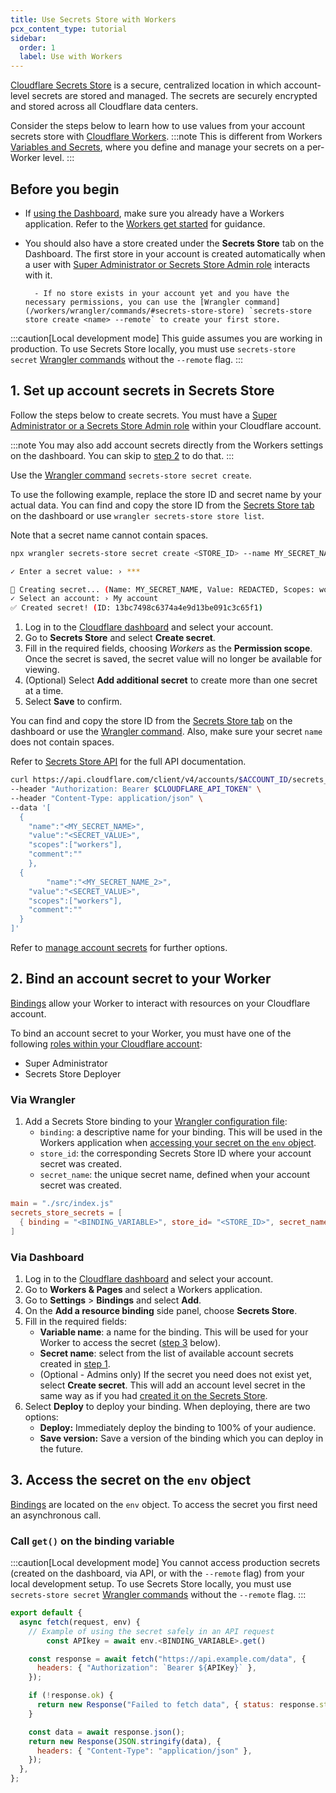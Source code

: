 ```yaml
---
title: Use Secrets Store with Workers
pcx_content_type: tutorial
sidebar:
  order: 1
  label: Use with Workers
---
```



[Cloudflare Secrets Store](/secrets-store/) is a secure, centralized location in which account-level secrets are stored and managed. The secrets are securely encrypted and stored across all Cloudflare data centers.

Consider the steps below to learn how to use values from your account secrets store with [Cloudflare Workers](/workers/).
:::note
This is different from Workers [Variables and Secrets](/workers/configuration/secrets/), where you define and manage your secrets on a per-Worker level.
:::

## Before you begin

- If [using the Dashboard](#via-dashboard), make sure you already have a Workers application. Refer to the [Workers get started](/workers/get-started/dashboard/) for guidance.

- You should also have a store created under the **Secrets Store** tab on the Dashboard. The first store in your account is created automatically when a user with [Super Administrator or Secrets Store Admin role](/secrets-store/access-control/) interacts with it.

		- If no store exists in your account yet and you have the necessary permissions, you can use the [Wrangler command](/workers/wrangler/commands/#secrets-store-store) `secrets-store store create <name> --remote` to create your first store.

:::caution[Local development mode]
This guide assumes you are working in production. To use Secrets Store locally, you must use `secrets-store secret` [Wrangler commands](/workers/wrangler/commands/) without the `--remote` flag.
:::

## 1. Set up account secrets in Secrets Store

Follow the steps below to create secrets. You must have a [Super Administrator or a Secrets Store Admin role](/secrets-store/access-control/) within your Cloudflare account.

:::note
You may also add account secrets directly from the Workers settings on the dashboard. You can skip to [step 2](#via-dashboard) to do that.
:::
<Tabs> <TabItem label="Wrangler">

Use the [Wrangler command](/workers/wrangler/commands/#secrets-store-secret) `secrets-store secret create`.

To use the following example, replace the store ID and secret name by your actual data. You can find and copy the store ID from the [Secrets Store tab](https://dash.cloudflare.com/?to=/:account/secrets-store/) on the dashboard or use `wrangler secrets-store store list`.

Note that a secret name cannot contain spaces.

```sh
npx wrangler secrets-store secret create <STORE_ID> --name MY_SECRET_NAME --scopes workers --remote
```

```sh output
✓ Enter a secret value: › ***

🔐 Creating secret... (Name: MY_SECRET_NAME, Value: REDACTED, Scopes: workers, Comment: undefined)
✓ Select an account: › My account
✅ Created secret! (ID: 13bc7498c6374a4e9d13be091c3c65f1)
```

</TabItem> <TabItem label="Dashboard">

1. Log in to the [Cloudflare dashboard](https://dash.cloudflare.com/) and select your account.
2. Go to **Secrets Store** and select **Create secret**.
3. Fill in the required fields, choosing _Workers_ as the **Permission scope**. Once the secret is saved, the secret value will no longer be available for viewing.
4. (Optional) Select **Add additional secret** to create more than one secret at a time.
5. Select **Save** to confirm.

</TabItem> <TabItem label="API">

You can find and copy the store ID from the [Secrets Store tab](https://dash.cloudflare.com/?to=/:account/secrets-store/) on the dashboard or use the [Wrangler command](/workers/wrangler/commands/#secrets-store-store). Also, make sure your secret `name` does not contain spaces.

Refer to [Secrets Store API](/api/resources/secrets_store/) for the full API documentation.

```bash
curl https://api.cloudflare.com/client/v4/accounts/$ACCOUNT_ID/secrets_store/stores/$STORE_ID/secrets \
--header "Authorization: Bearer $CLOUDFLARE_API_TOKEN" \
--header "Content-Type: application/json" \
--data '[
  {
    "name":"<MY_SECRET_NAME>",
    "value":"<SECRET_VALUE>",
    "scopes":["workers"],
    "comment":""
	},
  {
		"name":"<MY_SECRET_NAME_2>",
    "value":"<SECRET_VALUE>",
    "scopes":["workers"],
    "comment":""
  }
]'
```

</TabItem> </Tabs>

Refer to [manage account secrets](/secrets-store/manage-secrets/) for further options.

## 2. Bind an account secret to your Worker

[Bindings](/workers/runtime-apis/bindings/) allow your Worker to interact with resources on your Cloudflare account.

To bind an account secret to your Worker, you must have one of the following [roles within your Cloudflare account](/secrets-store/access-control/):
- Super Administrator
- Secrets Store Deployer

### Via Wrangler

1. Add a Secrets Store binding to your [Wrangler configuration file](/workers/wrangler/configuration/):
    - `binding`: a descriptive name for your binding. This will be used in the Workers application when [accessing your secret on the `env` object](/secrets-store/integrations/workers/#3-access-the-secret-on-the-env-object).
    - `store_id`: the corresponding Secrets Store ID where your account secret was created.
    - `secret_name`: the unique secret name, defined when your account secret was created.

<WranglerConfig>

```toml
main = "./src/index.js"
secrets_store_secrets = [
  { binding = "<BINDING_VARIABLE>", store_id= "<STORE_ID>", secret_name = "<MY_SECRET_NAME>" }
]
```

</WranglerConfig>


### Via Dashboard

1. Log in to the [Cloudflare dashboard](https://dash.cloudflare.com/) and select your account.
2. Go to **Workers & Pages** and select a Workers application.
3. Go to **Settings** > **Bindings** and select **Add**.
4. On the **Add a resource binding** side panel, choose **Secrets Store**.
5. Fill in the required fields:
    - **Variable name**: a name for the binding. This will be used for your Worker to access the secret ([step 3](#3-access-the-secret-on-the-env-object) below).
    - **Secret name**: select from the list of available account secrets created in [step 1](#1-set-up-account-secrets-in-secrets-store).
    - (Optional - Admins only) If the secret you need does not exist yet, select **Create secret**. This will add an account level secret in the same way as if you had [created it on the Secrets Store](/secrets-store/manage-secrets/).
6. Select **Deploy** to deploy your binding. When deploying, there are two options:
    - **Deploy:** Immediately deploy the binding to 100% of your audience.
    - **Save version:** Save a version of the binding which you can deploy in the future.

## 3. Access the secret on the `env` object

[Bindings](/workers/runtime-apis/bindings/) are located on the `env` object. To access the secret you first need an asynchronous call.

### Call `get()` on the binding variable

:::caution[Local development mode]
You cannot access production secrets (created on the dashboard, via API, or with the `--remote` flag) from your local development setup. To use Secrets Store locally, you must use `secrets-store secret` [Wrangler commands](/workers/wrangler/commands/) without the `--remote` flag.
:::

```js
export default {
  async fetch(request, env) {
    // Example of using the secret safely in an API request
		const APIkey = await env.<BINDING_VARIABLE>.get()

    const response = await fetch("https://api.example.com/data", {
      headers: { "Authorization": `Bearer ${APIKey}` },
    });

    if (!response.ok) {
      return new Response("Failed to fetch data", { status: response.status });
    }

    const data = await response.json();
    return new Response(JSON.stringify(data), {
      headers: { "Content-Type": "application/json" },
    });
  },
};
```